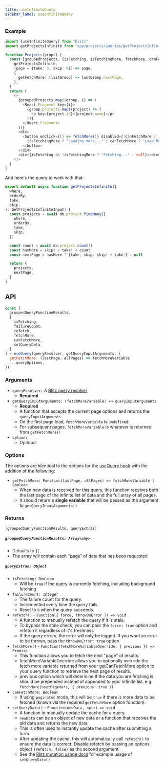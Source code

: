 ```yaml
---
title: useInfiniteQuery
sidebar_label: useInfiniteQuery
---
```


### Example

```ts
import {useInfiniteQuery} from "blitz"
import getProjectsInfinite from "app/projects/queries/getProjectsInfinite"

function Projects(props) {
  const [groupedProjects, {isFetching, isFetchingMore, fetchMore, canFetchMore}] = useInfiniteQuery(
    getProjectsInfinite,
    (page = {take: 3, skip: 0}) => page,
    {
      getFetchMore: (lastGroup) => lastGroup.nextPage,
    },
  )
  return (
    <>
      {groupedProjects.map((group, i) => (
        <React.Fragment key={i}>
          {group.projects.map((project) => (
            <p key={project.id}>{project.name}</p>
          ))}
        </React.Fragment>
      ))}
      <div>
        <button onClick={() => fetchMore()} disabled={!canFetchMore || !!isFetchingMore}>
          {isFetchingMore ? "Loading more..." : canFetchMore ? "Load More" : "Nothing more to load"}
        </button>
      </div>
      <div>{isFetching && !isFetchingMore ? "Fetching..." : null}</div>
    </>
  )
}
```

And here's the query to work with that:

```ts
export default async function getProjectsInfinite({
  where,
  orderBy,
  take,
  skip,
}: GetProjectsInfiniteInput) {
  const projects = await db.project.findMany({
    where,
    orderBy,
    take,
    skip,
  })

  const count = await db.project.count()
  const hasMore = skip! + take! < count
  const nextPage = hasMore ? {take, skip: skip! + take!} : null

  return {
    projects,
    nextPage,
  }
}
```

## API

<!-- prettier-ignore -->
```js
const [
  groupedQueryFunctionResults,
  {
    isFetching,
    failureCount,
    refetch,
    fetchMore,
    canFetchMore,
    setQueryData,
  }
] = useQuery(queryResolver, getQueryInputArguments, {
  getFetchMore: (lastPage, allPages) => fetchMoreVariable
  ...queryOptions,
})
```

### Arguments

- `queryResolver:` A [Blitz query resolver](./query-resolvers)
  - **Required**
- `getQueryInputArguments: (fetchMoreVariable) => queryInputArguments`
  - **Required**
  - A function that accepts the current page options and returns the `queryInputArguments`
  - On the first page load, `fetchMoreVariable` is `undefined`.
  - For subsequent pages, `fetchMoreVariable` is whatever is returned from `getFetchMore()`
- `options`
  - Optional

### Options

The options are identical to the options for the [useQuery hook](./use-query.mdx) with the addition of the following:

- `getFetchMore: Function(lastPage, allPages) => fetchMoreVariable | Boolean`
  - When new data is received for this query, this function receives both the last page of the infinite list of data and the full array of all pages.
  - It should return a **single variable** that will be passed as the argument to `getQueryInputArguments()`

### Returns

`[groupedQueryFunctionResults, queryExtras]`

##### `groupedQueryFunctionResults: Array<any>`

- Defaults to `[]`.
- The array will contain each "page" of data that has been requested

##### `queryExtras: Object`

- `isFetching: Boolean`
  - Will be `true` if the query is currently fetching, including background fetching.
- `failureCount: Integer`
  - The failure count for the query.
  - Incremented every time the query fails.
  - Reset to `0` when the query succeeds.
- `refetch()` - `Function({ force, throwOnError }) => void`
  - A function to manually refetch the query if it is stale.
  - To bypass the stale check, you can pass the `force: true` option and refetch it regardless of it's freshness
  - If the query errors, the error will only be logged. If you want an error to be thrown, pass the `throwOnError: true` option
- `fetchMore()` - `Function(fetchMoreVariableOverride, { previous }) => Promise`
  - This function allows you to fetch the next "page" of results.
  - fetchMoreVariableOverride allows you to optionally override the fetch more variable returned from your getCanFetchMore option to your query function to retrieve the next page of results.
  - previous option which will determine if the data you are fetching is should be prepended instead of appended to your infinite list. e.g. `fetchMore(nextPageVars, { previous: true })`
- `canFetchMore: Boolean`
  - If using `paginated` mode, this will be `true` if there is more data to be fetched (known via the required `getFetchMore` option function).
- `setQueryData()` - `Function(newData, opts) => void`
  - A function to manually update the cache for a query.
  - `newData` can be an object of new data or a function that receives the old data and returns the new data
  - This is often used to instantly update the cache after submitting a form
  - After updating the cache, this will automatically call `refetch()` to ensure the data is correct. Disable refetch by passing an options object `{refetch: false}` as the second argument.
  - See the [Blitz mutation usage docs](./mutation-usage#setQueryData) for example usage of `setQueryData()`
